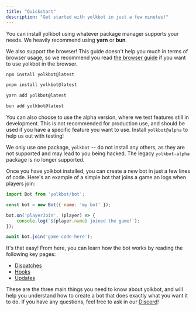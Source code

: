 ```yaml
---
title: "Quickstart"
description: "Get started with yolkbot in just a few minutes!"
---
```


You can install yolkbot using whatever package manager supports your needs. We heavily recommend using **yarn** or **bun**.

<Note>We also support the browser! This guide doesn't help you much in terms of browser usage, so we recommend you read [the browser guide](../how/browser) if you want to use yolkbot in the browser.</Note>

<CodeGroup>

```sh npm
npm install yolkbot@latest
```

```sh pnpm
pnpm install yolkbot@latest
```

```sh yarn
yarn add yolkbot@latest
```

```sh bun
bun add yolkbot@latest
```

</CodeGroup>

You can also choose to use the alpha version, where we test features still in development. This is not recommended for production use, and should be used if you have a specific feature you want to use. Install `yolkbot@alpha` to help us out with testing!

<Note>We only use one package, `yolkbot` -- do not install any others, as they are not supported and may lead to you being hacked. The legacy `yolkbot-alpha` package is no longer supported.</Note>

Once you have yolkbot installed, you can create a new bot in just a few lines of code. Here's an example of a simple bot that joins a game an logs when players join:

```js
import Bot from 'yolkbot/bot';

const bot = new Bot({ name: 'my bot' });

bot.on('playerJoin', (player) => {
    console.log(`${player.name} joined the game!`);
});

await bot.join('game-code-here');
```

It's that easy! From here, you can learn how the bot works by reading the following key pages:

- [Dispatches](../how/dispatches)
- [Hooks](../how/hooks)
- [Updates](../how/updates)

These are the three main things you need to know about yolkbot, and will help you understand how to create a bot that does exactly what you want it to do. If you have any questions, feel free to ask in our [Discord](https://discord.gg/gYugVUCaMr)!